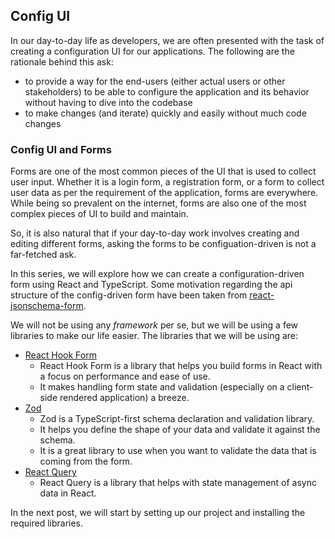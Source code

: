 ## Config UI

In our day-to-day life as developers, we are often presented with the task of creating a configuration UI for our applications.
The following are the rationale behind this ask:

- to provide a way for the end-users (either actual users or other stakeholders) to be able to configure the application and its behavior without having to dive into the codebase
- to make changes (and iterate) quickly and easily without much code changes

### Config UI and Forms

Forms are one of the most common pieces of the UI that is used to collect user input. Whether it is a login form, a registration form,
or a form to collect user data as per the requirement of the application, forms are everywhere. While being so prevalent on the internet,
forms are also one of the most complex pieces of UI to build and maintain.

So, it is also natural that if your day-to-day work involves creating and editing different forms, asking the forms to be configuation-driven is not a far-fetched ask.

In this series, we will explore how we can create a configuration-driven form using React and TypeScript.
Some motivation regarding the api structure of the config-driven form have been taken from [react-jsonschema-form](https://github.com/rjsf-team/react-jsonschema-form).

We will not be using any _framework_ per se, but we will be using a few libraries to make our life easier.
The libraries that we will be using are:

- [React Hook Form](https://react-hook-form.com/)
  - React Hook Form is a library that helps you build forms in React with a focus on performance and ease of use.
  - It makes handling form state and validation (especially on a client-side rendered application) a breeze.
- [Zod](https://zod.dev/)
  - Zod is a TypeScript-first schema declaration and validation library.
  - It helps you define the shape of your data and validate it against the schema.
  - It is a great library to use when you want to validate the data that is coming from the form.
- [React Query](https://tanstack.com/query/latest/docs/framework/react/overview)
  - React Query is a library that helps with state management of async data in React.

In the next post, we will start by setting up our project and installing the required libraries.
